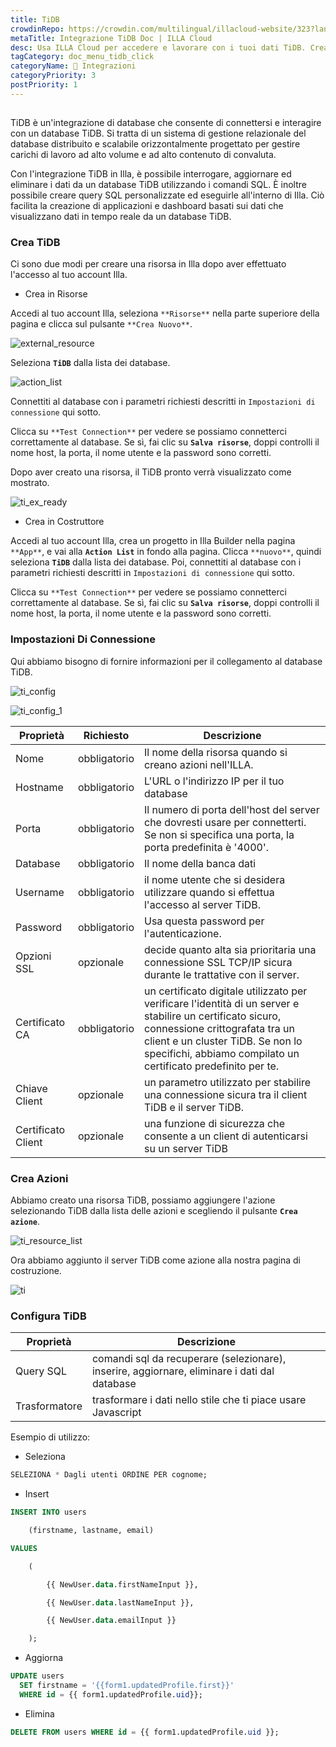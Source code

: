 ```yaml
---
title: TiDB
crowdinRepo: https://crowdin.com/multilingual/illacloud-website/323?languages=it&filter=basic&value=0
metaTitle: Integrazione TiDB Doc | ILLA Cloud
desc: Usa ILLA Cloud per accedere e lavorare con i tuoi dati TiDB. Crea app che possono interrogare, manipolare e visualizzare dati. Segui questa guida per iniziare.
tagCategory: doc_menu_tidb_click
categoryName: 🔨 Integrazioni
categoryPriority: 3
postPriority: 1
---
```


## <h2 hidden>Cos'è TiDB?</h2>

TiDB è un'integrazione di database che consente di connettersi e interagire con un database TiDB. Si tratta di un sistema di gestione relazionale del database distribuito e scalabile orizzontalmente progettato per gestire carichi di lavoro ad alto volume e ad alto contenuto di convaluta.

Con l'integrazione TiDB in Illa, è possibile interrogare, aggiornare ed eliminare i dati da un database TiDB utilizzando i comandi SQL. È inoltre possibile creare query SQL personalizzate ed eseguirle all'interno di Illa. Ciò facilita la creazione di applicazioni e dashboard basati sui dati che visualizzano dati in tempo reale da un database TiDB.

### Crea TiDB

Ci sono due modi per creare una risorsa in Illa dopo aver effettuato l'accesso al tuo account Illa.

-   Crea in Risorse

Accedi al tuo account Illa, seleziona `**Risorse**` nella parte superiore della pagina e clicca sul pulsante `**Crea Nuovo**`.

![external_resource](https://cdn.illacloud.com/official-website/img/docs/external_resource.png)

Seleziona **`TiDB`** dalla lista dei database.

![action_list](https://cdn.illacloud.com/official-website/img/docs/action_list.png)

Connettiti al database con i parametri richiesti descritti in `Impostazioni di connessione` qui sotto.

Clicca su `**Test Connection**` per vedere se possiamo connetterci correttamente al database. Se sì, fai clic su **`Salva risorse`**, doppi controlli il nome host, la porta, il nome utente e la password sono corretti.

Dopo aver creato una risorsa, il TiDB pronto verrà visualizzato come mostrato.

![ti_ex_ready](https://cdn.illacloud.com/official-website/img/docs/ti_ex_ready.png)

-   Crea in Costruttore

Accedi al tuo account Illa, crea un progetto in Illa Builder nella pagina `**App**`, e vai alla **`Action List`** in fondo alla pagina. Clicca `**nuovo**`, quindi seleziona **`TiDB`** dalla lista dei database. Poi, connettiti al database con i parametri richiesti descritti in `Impostazioni di connessione` qui sotto.

Clicca su `**Test Connection**` per vedere se possiamo connetterci correttamente al database. Se sì, fai clic su **`Salva risorse`**, doppi controlli il nome host, la porta, il nome utente e la password sono corretti.

### Impostazioni Di Connessione

Qui abbiamo bisogno di fornire informazioni per il collegamento al database TiDB.

![ti_config](https://cdn.illacloud.com/official-website/img/docs/ti_config.png)

![ti_config_1](https://cdn.illacloud.com/official-website/img/docs/ti_config_1.png)

| Proprietà             | Richiesto    | Descrizione                                                                                                                                                                                                                                              |
| --------------------- | ------------ | -------------------------------------------------------------------------------------------------------------------------------------------------------------------------------------------------------------------------------------------------------- |
| Nome                  | obbligatorio | Il nome della risorsa quando si creano azioni nell'ILLA.                                                                                                                                                                                                 |
| Hostname              | obbligatorio | L'URL o l'indirizzo IP per il tuo database                                                                                                                                                                                                               |
| Porta                 | obbligatorio | Il numero di porta dell'host del server che dovresti usare per connetterti. Se non si specifica una porta, la porta predefinita è '4000'.                                                                                                                |
| Database              | obbligatorio | Il nome della banca dati                                                                                                                                                                                                                                 |
| Username              | obbligatorio | il nome utente che si desidera utilizzare quando si effettua l'accesso al server TiDB.                                                                                                                                                                   |
| Password              | obbligatorio | Usa questa password per l'autenticazione.                                                                                                                                                                                                                |
| Opzioni SSL           | opzionale    | decide quanto alta sia prioritaria una connessione SSL TCP/IP sicura durante le trattative con il server.                                                                                                                                                |
| Certificato CA        | obbligatorio | un certificato digitale utilizzato per verificare l'identità di un server e stabilire un certificato sicuro, connessione crittografata tra un client e un cluster TiDB. Se non lo specifichi, abbiamo compilato un certificato predefinito per te.       |
| Chiave Client         | opzionale    | un parametro utilizzato per stabilire una connessione sicura tra il client TiDB e il server TiDB.                                                                                                                                                        |
| Certificato Client    | opzionale    | una funzione di sicurezza che consente a un client di autenticarsi su un server TiDB                                                                                                                                                                     |

### Crea Azioni

Abbiamo creato una risorsa TiDB, possiamo aggiungere l'azione selezionando TiDB dalla lista delle azioni e scegliendo il pulsante **`Crea azione`**.

![ti_resource_list](https://cdn.illacloud.com/official-website/img/docs/ti_resource_list.png)

Ora abbiamo aggiunto il server TiDB come azione alla nostra pagina di costruzione.

![ti](https://cdn.illacloud.com/official-website/img/docs/ti.png)

### Configura TiDB

| Proprietà     | Descrizione                                                                                  |
| ------------- | -------------------------------------------------------------------------------------------- |
| Query SQL     | comandi sql da recuperare (selezionare), inserire, aggiornare, eliminare i dati dal database |
| Trasformatore | trasformare i dati nello stile che ti piace usare Javascript                                 |

Esempio di utilizzo:

-   Seleziona

```sql
SELEZIONA * Dagli utenti ORDINE PER cognome;
```

-   Insert

```sql
INSERT INTO users

	(firstname, lastname, email)

VALUES

	(

		{{ NewUser.data.firstNameInput }},

		{{ NewUser.data.lastNameInput }},

		{{ NewUser.data.emailInput }}

	);
```

-   Aggiorna

```sql
UPDATE users
  SET firstname = '{{form1.updatedProfile.first}}'
  WHERE id = {{ form1.updatedProfile.uid}};
```

-   Elimina

```sql
DELETE FROM users WHERE id = {{ form1.updatedProfile.uid }};
```
